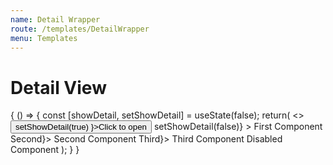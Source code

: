 ```yaml
---
name: Detail Wrapper
route: /templates/DetailWrapper
menu: Templates
---
```






# Detail View

<Props of={DetailWrapper} />



<Playground>
{
  () => {
    const [showDetail, setShowDetail] = useState(false);
    return(
      <>
      <Button variant='success' onClick={ () => setShowDetail(true) }>Click to open </Button>
      <DetailWrapper
        show={showDetail}
        onClose={() => setShowDetail(false)}
      >
      <SidebarContext.Provider>
        <Router history={typeof window !== 'undefined' ? createBrowserHistory() : null}>
          <Sidebar.Menu logo={{ src: logo, alt: 'Cordage' }} zone='Admin'>
            <Sidebar.Select
              defaultSelected={3}
              options={[
                { key: 1, text: 'Location 123', icon: locations },
                { key: 2, text: 'Location 124', icon: locations },
                { key: 3, text: 'Location 125', icon: locations },
              ]}
            />
          </Sidebar.Menu>
        </Router>
      </SidebarContext.Provider>
      <Page.Administrative
        title='Name of group'
        description='Groups in Knowledge are groupings of Items and define the schema or structure of the custom data stored in those Items. '
      >
        <Page.Content>
        <Tabs.Wrap>
          <Tabs.Tab eventKey="first" title="First">
            First Component
          </Tabs.Tab>
          <Tabs.Tab eventKey="second" title={<i>Second</i>}>
            Second Component
          </Tabs.Tab>
          <Tabs.Tab eventKey="third" title={<b>Third</b>}>
            Third Component
          </Tabs.Tab>
          <Tabs.Tab disabled eventKey="fourth" title="Fourth">
              Disabled Component
            </Tabs.Tab>
          </Tabs.Wrap>
        </Page.Content>
      </Page.Administrative>
      </DetailWrapper>
      </>
    );
  }
}
</Playground>



